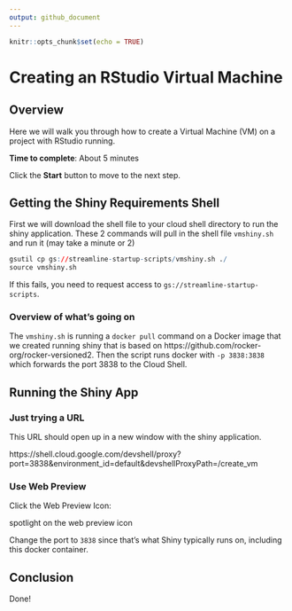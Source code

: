 ```yaml
---
output: github_document
---
```


```r
knitr::opts_chunk$set(echo = TRUE)
```

# Creating an RStudio Virtual Machine

## Overview

Here we will walk you through how to create a Virtual Machine (VM) on a project with RStudio running.

**Time to complete**: About 5 minutes

Click the **Start** button to move to the next step.


## Getting the Shiny Requirements Shell

First we will download the shell file to your cloud shell directory to run the shiny application.  These 2 commands will pull in the shell file `vmshiny.sh` and run it (may take a minute or 2)

```r
gsutil cp gs://streamline-startup-scripts/vmshiny.sh ./
source vmshiny.sh
```

If this fails, you need to request access to `gs://streamline-startup-scripts`.

### Overview of what's going on

The `vmshiny.sh` is running a `docker pull` command on a Docker image that we created running shiny that is based on https://github.com/rocker-org/rocker-versioned2.  Then the script runs docker with `-p 3838:3838` which forwards the port 3838 to the Cloud Shell.

## Running the Shiny App


### Just trying a URL

This URL should open up in a new window with the shiny application.

https://shell.cloud.google.com/devshell/proxy?port=3838&environment_id=default&devshellProxyPath=/create_vm

### Use Web Preview

Click the Web Preview Icon:

<walkthrough-spotlight-pointer
    spotlightId="devshell-web-preview-button">
    spotlight on the web preview icon
</walkthrough-spotlight-pointer>

Change the port to `3838` since that's what Shiny typically runs on, including this docker container.



## Conclusion

Done!




